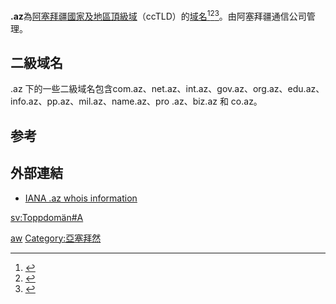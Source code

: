 {{Infobox Top level domain
|name=.az
|background=#CCF
|image=
|introduced=1993年8月25日
|type=[[國家和地區頂級域|國家和地區頂級域]]
|status=活躍
|registry=AZNIC
|sponsor=IntraNS
|intendeduse=與{{flag|Azerbaijan}}有關的實體
|actualuse=在阿塞拜疆流行。也有與[[亞利桑那州|亞利桑那州]]相關的使用。
|restrictions=不允許色情，僅適用居民註冊。
|structure=註冊直接在二級，或在一些二級標籤下的三級
|document=[http://www.nic.az/rules_en.html 法規]
|disputepolicy=
|website=[http://www.nic.az/ AZNIC]
|WHOIS Server=[whois.az]
}}
'''.az'''為[[阿塞拜疆|阿塞拜疆]][[國家及地區頂級域|國家及地區頂級域]]（ccTLD）的[[域名|域名]]<ref>{{Cite book|title=常用电脑词语速查手册|last=何弘主编|first=|publisher=西安：西安出版社|date=2000-07|isbn=7-80594-644-2|location=|pages=201-202}}</ref><ref>{{Cite book|title=英德汉广播电视技术词典|last=（德）赫伯特·蒂尔曼（Herbert Tillmann）编；梁瑛等译|first=|publisher=北京：中国广播电视出版社|year=2002|isbn=7-5043-3793-5|location=|pages=440-442}}</ref><ref>{{Cite book|title=大学计算机基础|last=刘丕娥主编|first=|publisher=哈尔滨：哈尔滨工业大学出版社|year=2010|isbn=978-7-5603-3056-3|location=|pages=342-345}}</ref>。由阿塞拜疆通信公司管理。

== 二級域名 ==
.az 下的一些二級域名包含com.az、net.az、int.az、gov.az、org.az、edu.az、info.az、pp.az、mil.az、name.az、pro .az、biz.az 和 co.az。

== 参考 ==
{{reflist}}

== 外部連結 ==
* [http://www.iana.org/root-whois/az.htm IANA .az whois information]{{Wayback|url=http://www.iana.org/root-whois/az.htm |date=20080516033346 }}

{{CcTLD}}
{{网络小作品}}

[[Category:國家及地區頂級域|aw]]
[[Category:亞塞拜然|Category:亞塞拜然]]

[[sv:Toppdomän#A|sv:Toppdomän#A]]